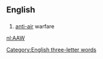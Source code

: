 ==English==

==={{initialism}}===
{{en-initialism}}

# {{military}} [[anti-air]] warfare

[[Category:English three-letter words]]

[[nl:AAW]]